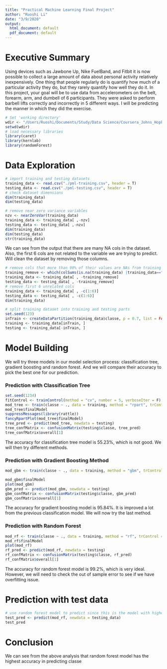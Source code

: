 ```yaml
---
title: "Practical Machine Learning Final Project"
author: "Ruoshi Li"
date: "3/9/2020"
output:
  html_document: default
  pdf_document: default
---
```


# Executive Summary

Using devices such as Jawbone Up, Nike FuelBand, and Fitbit it is now possible to collect a large amount of data about personal activity relatively inexpensively. One thing that people regularly do is quantify how much of a particular activity they do, but they rarely quantify how well they do it. In this project, your goal will be to use data from accelerometers on the belt, forearm, arm, and dumbell of 6 participants. They were asked to perform barbell lifts correctly and incorrectly in 5 different ways. I will be predicting the manner in which they did the exercise.  

```r
# Set 'working directory'
wdir <- "/Users/Ruoshi/Documents/Study/Data Science/Coursera_Johns_Hopkins/Class 8/Final Project"
setwd(wdir)
# load necessary libraries
library(caret)
library(kernlab)
library(randomForest)
```


# Data Exploration

```r
# import training and testing datasets
training_data <- read.csv("./pml-training.csv", header = T)
testing_data <- read.csv("./pml-testing.csv", header = T)
# check dataset dimensions
dim(training_data)
dim(testing_data)

# remove near zero variance variables
nzv <- nearZeroVar(training_data)
training_data <- training_data[ ,-nzv]
testing_data <- testing_data[ ,-nzv]
dim(training_data)
dim(testing_data)
str(training_data)
```
We can see from the output that there are many NA cols in the dataset. Also, the first 6 cols are not related to the variable we are trying to predict. Will clean the dataset by removing those columns. 

```r
# remove cols that more than 90% of their values are NAs from training dataset and testing dataset
training_remove <- which(colSums(is.na(training_data) |training_data=="")>0.9*dim(training_data)[1]) 
training_data <- training_data[ , -training_remove]
testing_data <- testing_data[ , -training_remove]
# remove first 6 unrelated cols
training_data <- training_data[ , -c(1:6)]
testing_data <- testing_data[ , -c(1:6)]
dim(training_data)

```

```r
# split training dataset into training and testing parts
set.seed(123)
inTrain <- createDataPartition(training_data$classe, p = 0.7, list = FALSE)
training <- training_data[inTrain, ]
testing <- training_data[-inTrain, ]
```

# Model Building
We will try three models in our model selection process: classification tree, gradient boosting and random forest. And we will compare their accuracy to pick the best one for our prediction.

### Prediction with Classification Tree
```r
set.seed(1234)
fitControl <- trainControl(method = "cv", number = 5, verboseIter = F)
mod_tree <- train(classe ~ ., data = training, method = "rpart", trControl = fitControl)
mod_tree$finalModel
suppressMessages(library(rattle))
fancyRpartPlot(mod_tree$finalModel)
tree_pred <- predict(mod_tree, newdata = testing)
tree_confMatrix <- confusionMatrix(testing$classe, tree_pred)
tree_confMatrix$overall[1]
```

The accuracy for classification tree model is 55.23%, which is not good. We will then try different methods. 

### Prediction with Gradient Boosting Method
```r
mod_gbm <- train(classe ~ ., data = training, method = "gbm", trControl = fitControl)
```

```r
mod_gbm$finalModel
plot(mod_gbm)
gbm_pred <- predict(mod_gbm, newdata = testing)
gbm_confMatrix <- confusionMatrix(testing$classe, gbm_pred)
gbm_confMatrix$overall[1]
```
The accuracy for gradient boosting model is 95.84%. It is improved a lot from the previous classification model. We will now try the last method.

### Prediction with Random Forest
```r
mod_rf <- train(classe ~ ., data = training, method = "rf", trControl = fitControl)
mod_rf$finalModel
plot(mod_rf)
rf_pred <- predict(mod_rf, newdata = testing)
rf_confMatrix <- confusionMatrix(testing$classe, rf_pred)
rf_confMatrix$overall[1]
```
The accuracy for random forest model is 99.2%, which is very ideal. However, we will need to check the out of sample error to see if we have overfitting issue. 

# Prediction with test data
```r
# use random forest model to predict since this is the model with highest accuracy
test_pred <- predict(mod_rf, newdata = testing_data)
test_pred
```


# Conclusion
We can see from the above analysis that random forest model has the highest accuracy in predicting classe




